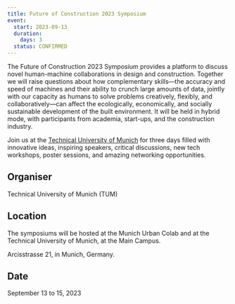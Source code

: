 ```yaml
---
title: Future of Construction 2023 Symposium
event:
  start: 2023-09-13
  duration:
    days: 3
  status: CONFIRMED
---
```


The Future of Construction 2023 Symposium provides a platform to discuss novel human-machine collaborations in design and construction. Together we will raise questions about how complementary skills—the accuracy and speed of machines and their ability to crunch large amounts of data, jointly with our capacity as humans to solve problems creatively, flexibly, and collaboratively—can affect the ecologically, economically, and socially sustainable development of the built environment. It will be held in hybrid mode, with participants from academia, start-ups, and the construction industry.

Join us at the [Technical University of Munich](https://www.linkedin.com/company/technische-universitat-munchen/) for three days filled with innovative ideas, inspiring speakers, critical discussions, new tech workshops, poster sessions, and amazing networking opportunities.

## Organiser

Technical University of Munich (TUM)

## Location

The symposiums will be hosted at the Munich Urban Colab and at the Technical University of Munich, at the Main Campus.

Arcisstrasse 21, in Munich, Germany.

## Date

September 13 to 15, 2023
